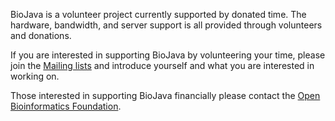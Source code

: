 BioJava is a volunteer project currently supported by donated time. The hardware, bandwidth, and server support is all provided through volunteers and donations.

If you are interested in supporting BioJava by volunteering your time, please join the [[BioJava:MailingLists|Mailing lists]] and introduce yourself and what you are interested in working on.

Those interested in supporting BioJava financially please contact the [http://www.open-bio.org Open Bioinformatics Foundation].